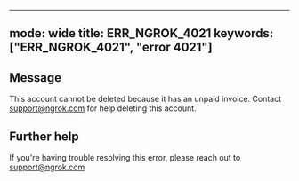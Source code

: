 
---
mode: wide
title: ERR_NGROK_4021
keywords: ["ERR_NGROK_4021", "error 4021"]
---

## Message
This account cannot be deleted because it has an unpaid invoice. Contact support@ngrok.com for help deleting this account.




## Further help
If you're having trouble resolving this error, please reach out to [support@ngrok.com](mailto:support@ngrok.com?subject=Help%20with%20ERR_NGROK_4021)

